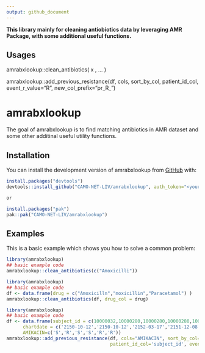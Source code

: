 ```yaml
---
output: github_document
---
```


**This library mainly for cleaning antiobiotics data by leveraging AMR Package, with some additional useful functions.**

## Usages

amrabxlookup::clean_antibiotics(
  x ,
  ... 
)

amrabxlookup::add_previous_resistance(df, cols, sort_by_col, patient_id_col, event_r_value="R", new_col_prefix="pr_R_")


# amrabxlookup

<!-- badges: start -->
<!-- badges: end -->

The goal of amrabxlookup is to find matching antibiotics in AMR dataset and some other additinal useful utility functions.


## Installation

You can install the development version of amrabxlookup from [GitHub](https://github.com/) with:

``` r
install.packages("devtools")
devtools::install_github("CAMO-NET-LIV/amrabxlookup", auth_token="<your_personal_access_token>")

or

install.packages("pak")
pak::pak("CAMO-NET-LIV/amrabxlookup")


```

## Examples

This is a basic example which shows you how to solve a common problem:

```r
library(amrabxlookup)
## basic example code
amrabxlookup::clean_antibiotics(c("Amoxicilli"))

```


```r
library(amrabxlookup)
## basic example code
df <- data.frame(drug = c("Amoxicilln","moxicillin","Paracetamol") )
amrabxlookup::clean_antibiotics(df, drug_col = drug)
```



```r
library(amrabxlookup)
## basic example code
df <- data.frame(subject_id = c(10000032,10000280,10000280,10000280,10000826,10000826),
      chartdate = c('2150-10-12','2150-10-12','2152-03-17','2151-12-08','2187-09-26','2188-07-01'),
      AMIKACIN=c('S','R','S','S','R','R'))
amrabxlookup::add_previous_resistance(df, cols="AMIKACIN", sort_by_col='chartdate',
                                      patient_id_col='subject_id', event_r_value='R')
```



